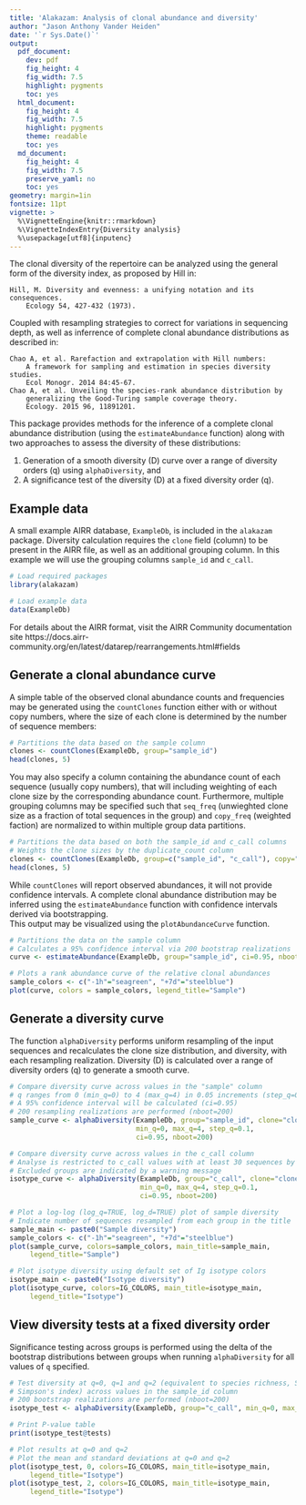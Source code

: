 ```yaml
---
title: 'Alakazam: Analysis of clonal abundance and diversity'
author: "Jason Anthony Vander Heiden"
date: '`r Sys.Date()`'
output:
  pdf_document:
    dev: pdf
    fig_height: 4
    fig_width: 7.5
    highlight: pygments
    toc: yes
  html_document:
    fig_height: 4
    fig_width: 7.5
    highlight: pygments
    theme: readable
    toc: yes
  md_document:
    fig_height: 4
    fig_width: 7.5
    preserve_yaml: no
    toc: yes
geometry: margin=1in
fontsize: 11pt
vignette: >
  %\VignetteEngine{knitr::rmarkdown}
  %\VignetteIndexEntry{Diversity analysis}
  %\usepackage[utf8]{inputenc}
---
```


The clonal diversity of the repertoire can be analyzed using the general form
of the diversity index, as proposed by Hill in:

    Hill, M. Diversity and evenness: a unifying notation and its consequences. 
        Ecology 54, 427-432 (1973).

Coupled with resampling strategies to correct for variations in sequencing 
depth, as well as inferrence of complete clonal abundance distributions as 
described in:

    Chao A, et al. Rarefaction and extrapolation with Hill numbers: 
        A framework for sampling and estimation in species diversity studies. 
        Ecol Monogr. 2014 84:45-67.
    Chao A, et al. Unveiling the species-rank abundance distribution by 
        generalizing the Good-Turing sample coverage theory. 
        Ecology. 2015 96, 11891201.

This package provides methods for the inference of a complete clonal 
abundance distribution (using the `estimateAbundance` function) along with 
two approaches to assess the diversity of these distributions: 

1. Generation of a smooth diversity (D) curve over a range of diversity orders (q) 
using `alphaDiversity`, and
2. A significance test of the diversity (D) at a fixed diversity order (q).


## Example data

A small example AIRR database, `ExampleDb`, is included in the `alakazam` package. 
Diversity calculation requires the `clone` field (column) to be present in the 
AIRR file, as well as an additional grouping column. In this example we 
will use the grouping columns `sample_id` and `c_call`.

```r
# Load required packages
library(alakazam)

# Load example data
data(ExampleDb)
```

For details about the AIRR format, visit the AIRR Community documentation site https://docs.airr-community.org/en/latest/datarep/rearrangements.html#fields

## Generate a clonal abundance curve

A simple table of the observed clonal abundance counts and frequencies may be
generated using the `countClones` function either with or without copy numbers, where
the size of each clone is determined by the number of sequence members:

```r
# Partitions the data based on the sample column
clones <- countClones(ExampleDb, group="sample_id")
head(clones, 5)
```

You may also specify a column containing the abundance count of each sequence 
(usually copy numbers), that will including weighting of each clone size by the 
corresponding abundance count. Furthermore, multiple grouping columns may be
specified such that `seq_freq` (unwieghted clone size as a fraction
of total sequences in the group) and `copy_freq` (weighted faction) are 
normalized to within multiple group data partitions.

```r
# Partitions the data based on both the sample_id and c_call columns
# Weights the clone sizes by the duplicate_count column
clones <- countClones(ExampleDb, group=c("sample_id", "c_call"), copy="duplicate_count", clone="clone_id")
head(clones, 5)
```

While `countClones` will report observed abundances, it will not provide confidence 
intervals. A complete clonal abundance distribution may be inferred using the 
`estimateAbundance` function with confidence intervals derived via bootstrapping.  
This output may be visualized using the `plotAbundanceCurve` function.

```r
# Partitions the data on the sample column
# Calculates a 95% confidence interval via 200 bootstrap realizations
curve <- estimateAbundance(ExampleDb, group="sample_id", ci=0.95, nboot=200, clone="clone_id")
```

```r
# Plots a rank abundance curve of the relative clonal abundances
sample_colors <- c("-1h"="seagreen", "+7d"="steelblue")
plot(curve, colors = sample_colors, legend_title="Sample")
```

## Generate a diversity curve

The function `alphaDiversity` performs uniform resampling of the input 
sequences and recalculates the clone size distribution, and diversity, with each 
resampling realization. Diversity (D) is calculated over a range of diversity 
orders (q) to generate a smooth curve.

```r
# Compare diversity curve across values in the "sample" column
# q ranges from 0 (min_q=0) to 4 (max_q=4) in 0.05 increments (step_q=0.05)
# A 95% confidence interval will be calculated (ci=0.95)
# 200 resampling realizations are performed (nboot=200)
sample_curve <- alphaDiversity(ExampleDb, group="sample_id", clone="clone_id",
                               min_q=0, max_q=4, step_q=0.1,
                               ci=0.95, nboot=200)

# Compare diversity curve across values in the c_call column
# Analyse is restricted to c_call values with at least 30 sequences by min_n=30
# Excluded groups are indicated by a warning message
isotype_curve <- alphaDiversity(ExampleDb, group="c_call", clone="clone_id",
                                min_q=0, max_q=4, step_q=0.1,
                                ci=0.95, nboot=200)
```

```r
# Plot a log-log (log_q=TRUE, log_d=TRUE) plot of sample diversity
# Indicate number of sequences resampled from each group in the title
sample_main <- paste0("Sample diversity")
sample_colors <- c("-1h"="seagreen", "+7d"="steelblue")
plot(sample_curve, colors=sample_colors, main_title=sample_main, 
     legend_title="Sample")

# Plot isotype diversity using default set of Ig isotype colors
isotype_main <- paste0("Isotype diversity")
plot(isotype_curve, colors=IG_COLORS, main_title=isotype_main, 
     legend_title="Isotype")
```


## View diversity tests at a fixed diversity order

Significance testing across groups is performed using the delta of the bootstrap
distributions between groups when running `alphaDiversity` for all values of `q` 
specified.

```r
# Test diversity at q=0, q=1 and q=2 (equivalent to species richness, Shannon entropy, 
# Simpson's index) across values in the sample_id column
# 200 bootstrap realizations are performed (nboot=200)
isotype_test <- alphaDiversity(ExampleDb, group="c_call", min_q=0, max_q=2, step_q=1, nboot=200, clone="clone_id")

# Print P-value table
print(isotype_test@tests)

# Plot results at q=0 and q=2
# Plot the mean and standard deviations at q=0 and q=2
plot(isotype_test, 0, colors=IG_COLORS, main_title=isotype_main, 
     legend_title="Isotype")
plot(isotype_test, 2, colors=IG_COLORS, main_title=isotype_main, 
     legend_title="Isotype")
```
